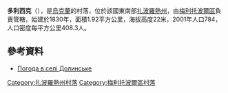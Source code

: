{{coord|46|47|12|N|35|12|21|E|scale:100000|display=title}}

'''多利西克'''（{{lang-uk|Долинське}}），是[[烏克蘭|烏克蘭]]的村落，位於該國東南部[[扎波羅熱州|扎波羅熱州]]，由[[梅利托波爾區|梅利托波爾區]]負責管轄，始建於1830年，面積1.92平方公里，海拔高度22米，2001年人口784，人口密度每平方公里408.3人。

==參考資料==
* [http://weather.in.ua/ua/zaporozhskaja/7136 Погода в селі Долинське]{{Wayback|url=http://weather.in.ua/ua/zaporozhskaja/7136 |date=20111220152724 }}

[[Category:扎波羅熱州村落|Category:扎波羅熱州村落]]
[[Category:梅利托波爾區村落|Category:梅利托波爾區村落]]


{{Zaporizhia-geo-stub}}
